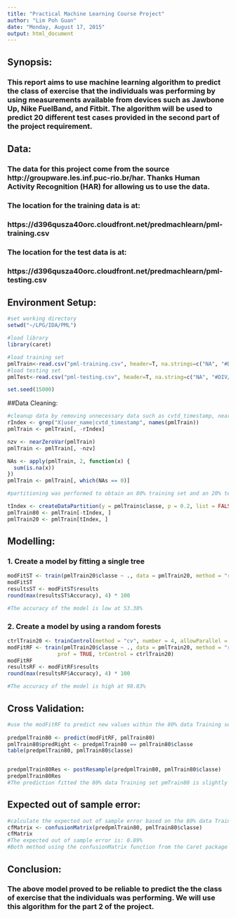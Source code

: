 ```yaml
---
title: "Practical Machine Learning Course Project"
author: "Lim Poh Guan"
date: "Monday, August 17, 2015"
output: html_document
---
```


## Synopsis:
### This report aims to use machine learning algorithm to predict the class of exercise that the individuals was performing by using measurements available from devices such as Jawbone Up, Nike FuelBand, and Fitbit.  The algorithm will be used to predict 20 different test cases provided in the second part of the project requirement.

## Data:
### The data for this project come from the source http://groupware.les.inf.puc-rio.br/har.  Thanks Human Activity Recognition (HAR) for allowing us to use the data.
### The location for the training data is at:
### https://d396qusza40orc.cloudfront.net/predmachlearn/pml-training.csv

### The location for the test data is at:
### https://d396qusza40orc.cloudfront.net/predmachlearn/pml-testing.csv

## Environment Setup:
```r
#set working directory
setwd("~/LPG/IDA/PML")

#load library
library(caret)

#load training set
pmlTrain<-read.csv("pml-training.csv", header=T, na.strings=c("NA", "#DIV/0!"))
#load testing set
pmlTest<-read.csv("pml-testing.csv", header=T, na.string=c("NA", "#DIV/0!"))

set.seed(15000)
```

##Data Cleaning:

```r
#cleanup data by removing unnecessary data such as cvtd_timestamp, near zero variance and NA's
rIndex <- grep("X|user_name|cvtd_timestamp", names(pmlTrain))
pmlTrain <- pmlTrain[, -rIndex]

nzv <- nearZeroVar(pmlTrain)
pmlTrain <- pmlTrain[, -nzv]

NAs <- apply(pmlTrain, 2, function(x) {
  sum(is.na(x))
})
pmlTrain <- pmlTrain[, which(NAs == 0)]

#partitioning was performed to obtain an 80% training set and an 20% test set.

tIndex <- createDataPartition(y = pmlTrain$classe, p = 0.2, list = FALSE)
pmlTrain80 <- pmlTrain[-tIndex, ]
pmlTrain20 <- pmlTrain[tIndex, ]
```

## Modelling:
### 1. Create a model by fitting a single tree
```r
modFitST <- train(pmlTrain20$classe ~ ., data = pmlTrain20, method = "rpart")
modFitST
resultsST <- modFitST$results
round(max(resultsST$Accuracy), 4) * 100

#The accuracy of the model is low at 53.38%
```

### 2. Create a model by using a random forests
```r
ctrlTrain20 <- trainControl(method = "cv", number = 4, allowParallel = TRUE)
modFitRF <- train(pmlTrain20$classe ~ ., data = pmlTrain20, method = "rf", 
                prof = TRUE, trControl = ctrlTrain20)
modFitRF
resultsRF <- modFitRF$results
round(max(resultsRF$Accuracy), 4) * 100

#The accuracy of the model is high at 98.83%

```
## Cross Validation:
```r
#use the modFitRF to predict new values within the 80% data Training set pmlTrain80 that we created for cross-validation
  
predpmlTrain80 <- predict(modFitRF, pmlTrain80)
pmlTrain80$predRight <- predpmlTrain80 == pmlTrain80$classe
table(predpmlTrain80, pmlTrain80$classe)


predpmlTrain80Res <- postResample(predpmlTrain80, pmlTrain80$classe)
predpmlTrain80Res
#The prediction fitted the 80% data Training set pmTrain80 is slightly better than the 20% data Training set at 99.11%
```
## Expected out of sample error:
```r
#calculate the expected out of sample error based on the 80% data Train set that we created for cross-validation:
cfMatrix <- confusionMatrix(predpmlTrain80, pmlTrain80$classe)
cfMatrix
#The expected out of sample error is: 0.89%
#Both method using the confusionMatrix function from the Caret package and the predict function provide the same answer.
```
## Conclusion:
### The above model proved to be reliable to predict the the class of exercise that the individuals was performing.  We will use this algorithm for the part 2 of the project.